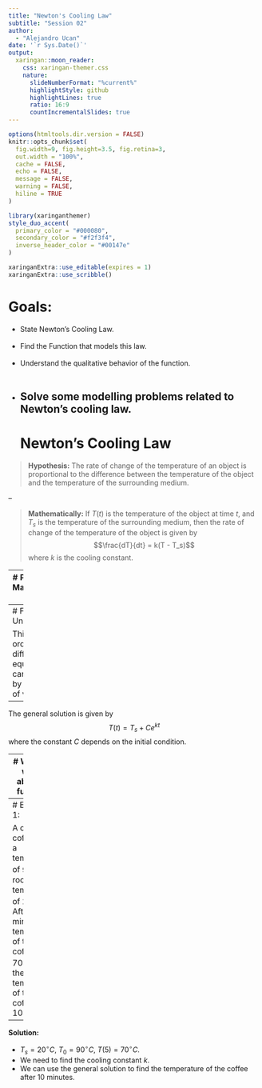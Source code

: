 ```yaml
---
title: "Newton's Cooling Law"
subtitle: "Session 02"  
author: 
  - "Alejandro Ucan"
date: '`r Sys.Date()`'
output:
  xaringan::moon_reader:
    css: xaringan-themer.css
    nature:
      slideNumberFormat: "%current%"
      highlightStyle: github
      highlightLines: true
      ratio: 16:9
      countIncrementalSlides: true
---
```


```r
options(htmltools.dir.version = FALSE)
knitr::opts_chunk$set(
  fig.width=9, fig.height=3.5, fig.retina=3,
  out.width = "100%",
  cache = FALSE,
  echo = FALSE,
  message = FALSE, 
  warning = FALSE,
  hiline = TRUE
)
```

```r
library(xaringanthemer)
style_duo_accent(
  primary_color = "#000080",
  secondary_color = "#f2f3f4",
  inverse_header_color = "#00147e"
)
```

```r
xaringanExtra::use_editable(expires = 1)
xaringanExtra::use_scribble()
```

# Goals:

 * State Newton's Cooling Law. <br/><br/>
 * Find the Function that models this law. <br/><br/>
 * Understand the qualitative behavior of the function. <br/><br/>
 * Solve some modelling problems related to Newton's cooling law.
---
# Newton's Cooling Law

> **Hypothesis:** The rate of change of the temperature of an object is proportional to the difference between the temperature of the object and the temperature of the surrounding medium.

--

> **Mathematically:** If $T(t)$ is the temperature of the object at time $t$, and $T_s$ is the temperature of the surrounding medium, then the rate of change of the temperature of the object is given by $$\frac{dT}{dt} = k(T - T_s)$$ where $k$ is the cooling constant.

---
# Parts of the Mathematical Model:

In the equation $$\frac{dT}{dt} = k(T - T_s) \quad T(x_0)=T_0$$

 * $T(t)$ is the temperature of the object at time $t$. <br/><br/>
 * $T_s$ is the temperature of the surrounding medium. <br/><br/>
 * $k$ is the cooling constant. <br/><br/>
 * $\frac{dT}{dt}$ is the rate of change of the temperature of the object at time $t$. <br/><br/>
 * $T(x_0)=T_0$ is the initial condition.

---
# Finding the Unknown?

This is a first order linear differential equation. We can solve it by separation of variables.


--
The general solution is given by $$T(t) = T_s + Ce^{kt}$$ where the constant $C$ depends on the initial condition. 

---
# What can we say about the function?

 * The temperature of the object will approach the temperature of the surrounding medium as time goes to infinity. <br/><br/>
 * The temperature of the object increase or decrease depending on the difference between the temperature of the object and the temperature of the surrounding medium. <br/><br/>
 * The temperature of the object will decrease if the temperature of the object is greater than the temperature of the surrounding medium. <br/><br/>
  * The temperature of the object will increase if the temperature of the object is less than the temperature of the surrounding medium. <br/><br/>
  * The cooling constant $k$ determines how fast the temperature of the object approaches the temperature of the surrounding medium.
---
# Example 1:

A cup of coffee has a temperature of $90^\circ C$ in a room with a temperature of $20^\circ C$. After 5 minutes, the temperature of the coffee is $70^\circ C$. Find the temperature of the coffee after 10 minutes.

--
**Solution:**

 * $T_s = 20^\circ C$, $T_0 = 90^\circ C$, $T(5) = 70^\circ C$.
 * We need to find the cooling constant $k$.
 * We can use the general solution to find the temperature of the coffee after 10 minutes.

